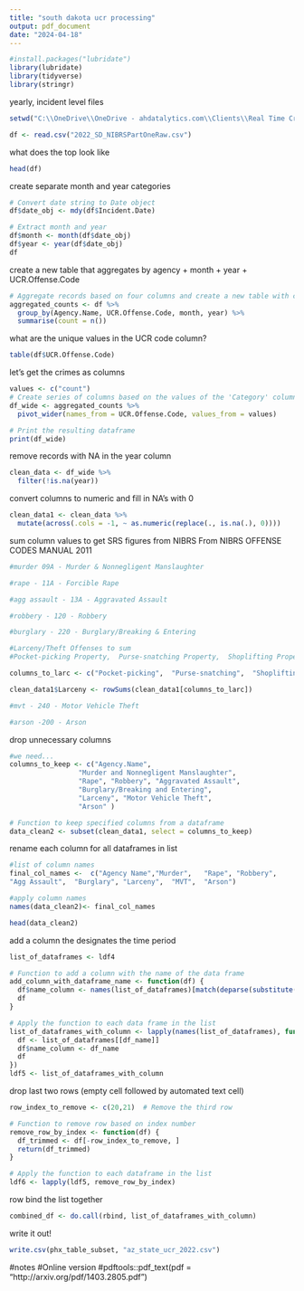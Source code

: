 ---
title: "south dakota ucr processing"
output: pdf_document
date: "2024-04-18"
---
```{r}
#install.packages("lubridate")
library(lubridate)
library(tidyverse)
library(stringr)
```
yearly, incident level files
```{r}
setwd("C:\\OneDrive\\OneDrive - ahdatalytics.com\\Clients\\Real Time Crime Index\\Open Source Data\\South Dakota\\State UCR")

df <- read.csv("2022_SD_NIBRSPartOneRaw.csv")
```
what does the top look like
```{r}
head(df)
```

create separate month and year categories
```{r}
# Convert date string to Date object
df$date_obj <- mdy(df$Incident.Date)

# Extract month and year
df$month <- month(df$date_obj)
df$year <- year(df$date_obj)
df
```
create a new table that aggregates by agency + month + year + UCR.Offense.Code
```{r}
# Aggregate records based on four columns and create a new table with counts
aggregated_counts <- df %>%
  group_by(Agency.Name, UCR.Offense.Code, month, year) %>%
  summarise(count = n())
```
what are the unique values in the UCR code column?
```{r}
table(df$UCR.Offense.Code)
```
let's get the crimes as columns
```{r}
values <- c("count")
# Create series of columns based on the values of the 'Category' column
df_wide <- aggregated_counts %>%
  pivot_wider(names_from = UCR.Offense.Code, values_from = values)

# Print the resulting dataframe
print(df_wide)
```
remove records with NA in the year column
```{r}
clean_data <- df_wide %>%
  filter(!is.na(year))
```
convert columns to numeric and fill in NA's with 0
```{r}
clean_data1 <- clean_data %>%
  mutate(across(.cols = -1, ~ as.numeric(replace(., is.na(.), 0))))

```
sum column values to get SRS figures from NIBRS
From NIBRS OFFENSE CODES MANUAL 2011
```{r}
#murder 09A - Murder & Nonnegligent Manslaughter

#rape - 11A - Forcible Rape

#agg assault - 13A - Aggravated Assault

#robbery - 120 - Robbery

#burglary - 220 - Burglary/Breaking & Entering

#Larceny/Theft Offenses to sum
#Pocket-picking Property,  Purse-snatching Property,  Shoplifting Property,  Theft From Building Property,  Theft From Coin-Operated Machine or Device Property,  Theft From Motor Vehicle Property,  Theft of Motor Vehicle Parts or Accessories Property,All Other Larceny Property

columns_to_larc <- c("Pocket-picking",	"Purse-snatching",	"Shoplifting",	"Theft From Building",	"Theft From Coin-Operated Machine or Device",	"Theft From Motor Vehicle",	"Theft From Motor Vehicle Parts/Accessories",	"All Other Larceny")

clean_data1$Larceny <- rowSums(clean_data1[columns_to_larc])

#mvt - 240 - Motor Vehicle Theft

#arson -200 - Arson
```
drop unnecessary columns
```{r}
#we need...
columns_to_keep <- c("Agency.Name", 
                 "Murder and Nonnegligent Manslaughter",
                 "Rape", "Robbery", "Aggravated Assault", 
                 "Burglary/Breaking and Entering",
                 "Larceny", "Motor Vehicle Theft",
                 "Arson" )

# Function to keep specified columns from a dataframe
data_clean2 <- subset(clean_data1, select = columns_to_keep)
```
rename each column for all dataframes in list
```{r}
#list of column names
final_col_names <-  c("Agency Name","Murder",	"Rape",	"Robbery",
"Agg Assault",	"Burglary",	"Larceny",	"MVT",	"Arson")

#apply column names
names(data_clean2)<- final_col_names

head(data_clean2)
```
add a column the designates the time period
```{r}
list_of_dataframes <- ldf4

# Function to add a column with the name of the data frame
add_column_with_dataframe_name <- function(df) {
  df$name_column <- names(list_of_dataframes)[match(deparse(substitute(df)), names(list_of_dataframes))]
  df
}

# Apply the function to each data frame in the list
list_of_dataframes_with_column <- lapply(names(list_of_dataframes), function(df_name) {
  df <- list_of_dataframes[[df_name]]
  df$name_column <- df_name
  df
})
ldf5 <- list_of_dataframes_with_column
```
drop last two rows (empty cell followed by automated text cell)
```{r}
row_index_to_remove <- c(20,21)  # Remove the third row

# Function to remove row based on index number
remove_row_by_index <- function(df) {
  df_trimmed <- df[-row_index_to_remove, ]
  return(df_trimmed)
}

# Apply the function to each dataframe in the list
ldf6 <- lapply(ldf5, remove_row_by_index)

```



row bind the list together
```{r}
combined_df <- do.call(rbind, list_of_dataframes_with_column)

```
write it out!
```{r}
write.csv(phx_table_subset, "az_state_ucr_2022.csv")


```




#notes
#Online version
#pdftools::pdf_text(pdf = "http://arxiv.org/pdf/1403.2805.pdf")
